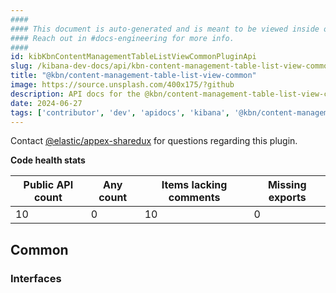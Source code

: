 ```yaml
---
####
#### This document is auto-generated and is meant to be viewed inside our experimental, new docs system.
#### Reach out in #docs-engineering for more info.
####
id: kibKbnContentManagementTableListViewCommonPluginApi
slug: /kibana-dev-docs/api/kbn-content-management-table-list-view-common
title: "@kbn/content-management-table-list-view-common"
image: https://source.unsplash.com/400x175/?github
description: API docs for the @kbn/content-management-table-list-view-common plugin
date: 2024-06-27
tags: ['contributor', 'dev', 'apidocs', 'kibana', '@kbn/content-management-table-list-view-common']
---
```




Contact [@elastic/appex-sharedux](https://github.com/orgs/elastic/teams/appex-sharedux) for questions regarding this plugin.

**Code health stats**

| Public API count  | Any count | Items lacking comments | Missing exports |
|-------------------|-----------|------------------------|-----------------|
| 10 | 0 | 10 | 0 |

## Common

### Interfaces
<DocDefinitionList data={kbnContentManagementTableListViewCommonObj.common.interfaces}/>

